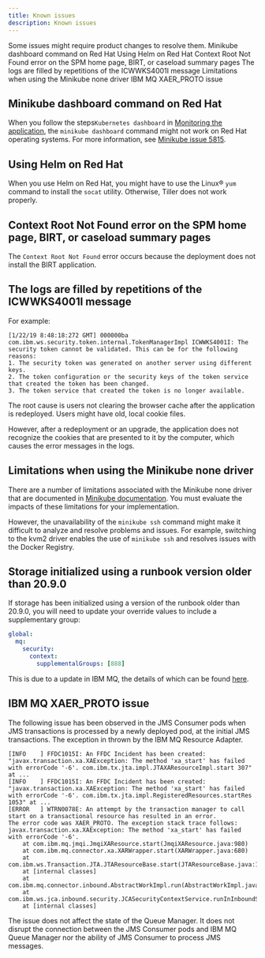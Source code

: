 ```yaml
---
title: Known issues
description: Known issues
---
```


Some issues might require product changes to resolve them.
<AnchorLinks small>
  <AnchorLink>Minikube dashboard command on Red Hat</AnchorLink>
  <AnchorLink>Using Helm on Red Hat</AnchorLink>
  <AnchorLink>Context Root Not Found error on the SPM home page, BIRT, or caseload summary pages</AnchorLink>
  <AnchorLink>The logs are filled by repetitions of the ICWWKS4001I message</AnchorLink>
  <AnchorLink>Limitations when using the Minikube none driver</AnchorLink>
  <AnchorLink>IBM MQ XAER_PROTO issue</AnchorLink>
</AnchorLinks>

## Minikube dashboard command on Red Hat

When you follow the steps`Kubernetes dashboard` in [Monitoring the application](/runtime/interrogate_runtime), the `minikube dashboard` command might not work on Red Hat operating systems.
For more information, see [Minikube issue 5815](https://github.com/kubernetes/minikube/issues/5815).

## Using Helm on Red Hat

When you use Helm on Red Hat, you might have to use the Linux® `yum` command to install the `socat` utility. Otherwise, Tiller does not work properly.

## Context Root Not Found error on the SPM home page, BIRT, or caseload summary pages

The `Context Root Not Found` error occurs because the deployment does not install the BIRT application.

## The logs are filled by repetitions of the ICWWKS4001I message

For example:

```
[1/22/19 8:48:18:272 GMT] 000000ba com.ibm.ws.security.token.internal.TokenManagerImpl ICWWKS4001I: The security token cannot be validated. This can be for the following reasons:
1. The security token was generated on another server using different keys.
2. The token configuration or the security keys of the token service that created the token has been changed.
3. The token service that created the token is no longer available.
```

The root cause is users not clearing the browser cache after the application is redeployed. Users might have old, local cookie files.

However, after a redeployment or an upgrade, the application does not recognize the cookies that are presented to it by the computer, which causes the error messages in the logs.

## Limitations when using the Minikube none driver

There are a number of limitations associated with the Minikube none driver that are documented in [Minikube documentation](https://minikube.sigs.k8s.io/docs/reference/drivers/none/).
You must evaluate the impacts of these limitations for your implementation.

However, the unavailability of the `minikube ssh` command might make it difficult to analyze and resolve problems and issues. For example, switching to the kvm2 driver enables the use of `minikube ssh` and resolves issues with the Docker Registry.

## Storage initialized using a runbook version older than 20.9.0

If storage has been initialized using a version of the runbook older than 20.9.0, you will need to update your
override values to include a supplementary group:

```yaml
global:
  mq:
    security:
      context:
        supplementalGroups: [888]
```

This is due to a update in IBM MQ, the details of which can be found [here](https://github.com/IBM/charts/blob/master/stable/ibm-mqadvanced-server-dev/RELEASENOTES.md).

## IBM MQ XAER_PROTO issue

The following issue has been observed in the JMS Consumer pods when JMS transactions is processed by a newly deployed pod, at the initial JMS transactions. The exception in thrown by the IBM MQ Resource Adapter.

```log
[INFO    ] FFDC1015I: An FFDC Incident has been created: "javax.transaction.xa.XAException: The method 'xa_start' has failed with errorCode '-6'. com.ibm.tx.jta.impl.JTAXAResourceImpl.start 307" at ...
[INFO    ] FFDC1015I: An FFDC Incident has been created: "javax.transaction.xa.XAException: The method 'xa_start' has failed with errorCode '-6'. com.ibm.tx.jta.impl.RegisteredResources.startRes 1053" at ...
[ERROR   ] WTRN0078E: An attempt by the transaction manager to call start on a transactional resource has resulted in an error.
The error code was XAER_PROTO. The exception stack trace follows: javax.transaction.xa.XAException: The method 'xa_start' has failed with errorCode '-6'.
	at com.ibm.mq.jmqi.JmqiXAResource.start(JmqiXAResource.java:980)
	at com.ibm.mq.connector.xa.XARWrapper.start(XARWrapper.java:680)
	at com.ibm.ws.Transaction.JTA.JTAResourceBase.start(JTAResourceBase.java:121)
	at [internal classes]
	at com.ibm.mq.connector.inbound.AbstractWorkImpl.run(AbstractWorkImpl.java:210)
	at com.ibm.ws.jca.inbound.security.JCASecurityContextService.runInInboundSecurityContext(JCASecurityContextService.java:49)
	at [internal classes]
```

The issue does not affect the state of the Queue Manager. It does not disrupt the connection between the JMS Consumer pods and IBM MQ Queue Manager nor the ability of JMS Consumer to process JMS messages.
